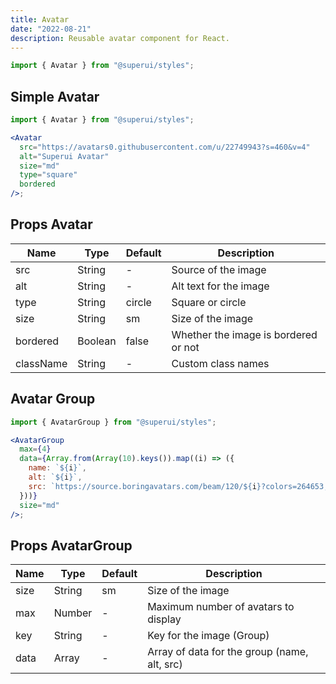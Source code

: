 ```yaml
---
title: Avatar
date: "2022-08-21"
description: Reusable avatar component for React.
---
```


```jsx
import { Avatar } from "@superui/styles";
```

## Simple Avatar

<AvatarDemo />

```jsx
import { Avatar } from "@superui/styles";

<Avatar
  src="https://avatars0.githubusercontent.com/u/22749943?s=460&v=4"
  alt="Superui Avatar"
  size="md"
  type="square"
  bordered
/>;
```

## Props Avatar

| Name      | Type    | Default | Description                          |
| --------- | ------- | ------- | ------------------------------------ |
| src       | String  | -       | Source of the image                  |
| alt       | String  | -       | Alt text for the image               |
| type      | String  | circle  | Square or circle                     |
| size      | String  | sm      | Size of the image                    |
| bordered  | Boolean | false   | Whether the image is bordered or not |
| className | String  | -       | Custom class names                   |

## Avatar Group

<AvatarGroupDemo />

```jsx
import { AvatarGroup } from "@superui/styles";

<AvatarGroup
  max={4}
  data={Array.from(Array(10).keys()).map((i) => ({
    name: `${i}`,
    alt: `${i}`,
    src: `https://source.boringavatars.com/beam/120/${i}?colors=264653,2a9d8f,e9c46a,f4a261,e76f51`,
  }))}
  size="md"
/>;
```

## Props AvatarGroup

| Name | Type   | Default | Description                                  |
| ---- | ------ | ------- | -------------------------------------------- |
| size | String | sm      | Size of the image                            |
| max  | Number | -       | Maximum number of avatars to display         |
| key  | String | -       | Key for the image (Group)                    |
| data | Array  | -       | Array of data for the group (name, alt, src) |
